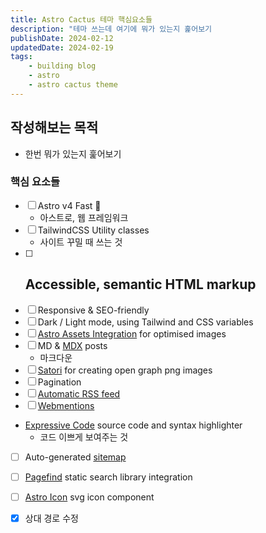 ```yaml
---
title: Astro Cactus 테마 핵심요소들
description: "테마 쓰는데 여기에 뭐가 있는지 훑어보기                                                 "
publishDate: 2024-02-12
updatedDate: 2024-02-19
tags:
    - building blog
    - astro
    - astro cactus theme
---
```


## 작성해보는 목적

-   한번 뭐가 있는지 훑어보기

### 핵심 요소들

-   [ ] Astro v4 Fast 🚀
    -   아스트로, 웹 프레임워크
-   [ ] TailwindCSS Utility classes
    -   사이트 꾸밀 때 쓰는 것
-   [ ] Accessible, semantic HTML markup
    -
-   [ ] Responsive & SEO-friendly
-   [ ] Dark / Light mode, using Tailwind and CSS variables
-   [ ] [Astro Assets Integration](https://docs.astro.build/en/guides/assets/) for optimised images
-   [ ] MD & [MDX](https://docs.astro.build/en/guides/markdown-content/#mdx-only-features) posts
    -   마크다운
-   [ ] [Satori](https://github.com/vercel/satori) for creating open graph png images
-   [ ] Pagination
-   [ ] [Automatic RSS feed](https://docs.astro.build/en/guides/rss)
-   [ ] [Webmentions](https://webmention.io/)
-   [Expressive Code](https://expressive-code.com/) source code and syntax highlighter
    -   코드 이쁘게 보여주는 것
-   [ ] Auto-generated [sitemap](https://docs.astro.build/en/guides/integrations-guide/sitemap/)
-   [ ] [Pagefind](https://pagefind.app/) static search library integration
-   [ ] [Astro Icon](https://github.com/natemoo-re/astro-icon) svg icon component
-   [x] 상대 경로 수정



